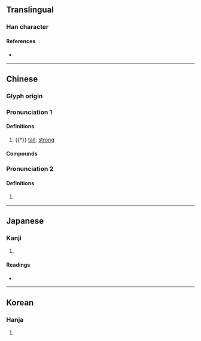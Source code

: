 {{character info/new}}
==Translingual==

===Han character===
{{Han char|rn=9|rad=人|as=15|sn=17|four=22216|canj=OVVV|ids=⿰亻巤}}

====References====
* {{Han ref|kx=0120.130|dkj=01246|dj=0254.110|hdz=10235.170|uh=5120|ud=20768|bh=ECBD|bd=60605}}

----

==Chinese==
{{zh-forms}}

===Glyph origin===
{{Han etym}}

===Pronunciation 1===
{{zh-pron
|m=liè
|m-s=
|dg=
|c=lip6
|c-t=
|g=
|h=pfs=
|j=
|mb=
|md=
|mn=
|mn-t=
|w=
|x=
|mc=y
|oc=y
|cat=a
}}

====Definitions====
{{zh-hanzi}}

# {{†}} [[tall]]; [[strong]]

====Compounds====
{{zh-der|倒儠匠|儠儠}}

===Pronunciation 2===
{{zh-pron
|m=là
}}

====Definitions====
{{zh-hanzi}}

# {{zh-only|儠㒎}}

----

==Japanese==

===Kanji===
{{ja-kanji|grade=|rs=人15}}

# {{defn|lang=ja|sort=人15}}

====Readings====
* {{ja-readings|on=[[りょう]] (ryō)|kun=}}

----

==Korean==

===Hanja===
{{ko-hanja|hangeul=렵|rv=ryeop|mr=ryŏp}}

# {{defn|lang=ko|sort=人15}}